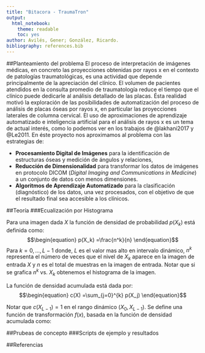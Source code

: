 ```yaml
---
title: "Bitacora - TraumaTron"
output: 
  html_notebook: 
    theme: readable
    toc: yes
author: Avilés, Gener; González, Ricardo.
bibliography: references.bib
---
```


##Planteamiento del problema
El proceso de interpretación de imágenes médicas, en concreto las proyecciones obtenidas por rayos x en el contexto de patologías traumatológicas, es una actividad que depende principalmente de la apreciación del clínico.
El volumen de pacientes atendidos en la consulta promedio de traumatología reduce el tiempo que el clínico puede dedicarle al análisis detallado de las placas.
Ésta realidad motivó la exploración de las posibilidades de automatización del proceso de análisis de placas óseas por rayos x, en particular las proyecciones laterales de columna cervical.
El uso de aproximaciones de aprendizaje automatizado e inteligencia artificial para el análisis de rayos x es un tema de actual interés, como lo podemos ver en los trabajos de @lakhani2017 y @Le2011.
En éste proyecto nos aproximamos al problema con las estrategias de:

- **Procesamiento Digital de Imágenes** para la identificación de estructuras óseas y medición de ángulos y relaciones,
- **Reducción de Dimensionalidad** para transformar los datos de imágenes en protocolo DICOM (*Digital Imaging and Communications in Medicine*) a un conjunto de datos con menos dimensiones.
- **Algoritmos de Aprendizaje Automatizado** para la clasificación (diagnóstico) de los datos, una vez procesados, con el objetivo de que el resultado final sea accesible a los clínicos.


##Teoría
###Ecualización por Histograma

Para una imagen dada $X$ la función de densidad de probabilidad $p(X_k)$ está definida como:
$$\begin{equation}
p(X_k) =\frac{n^k}{n}
\end{equation}$$
Para $k=0,...,L-1$ donde, $L$ es el valor mas alto en intervalo dinámico, $n^k$ representa el número de veces que el nivel de $X_k$ aparece en la imagen de entrada $X$ y $n$ es el total de muestras en la imagen de entrada. 
Notar que si se grafica $n^k$ vs. $X_k$ obtenemos el histograma de la imagen.

La función de densidad acumulada está dada por:
$$\begin{equation}
c(X) =\sum_{j=0}^{k} p(X_j)
\end{equation}$$

Notar que $c(X_{L-1}) = 1$ en el rango dinámico $(X_0,X_{L-1})$. Se define una función de transformación $f(x)$, basada en la función de densidad acumulada como:


##Prubeas de concepto
###Scripts de ejemplo y resultados

##Referencias